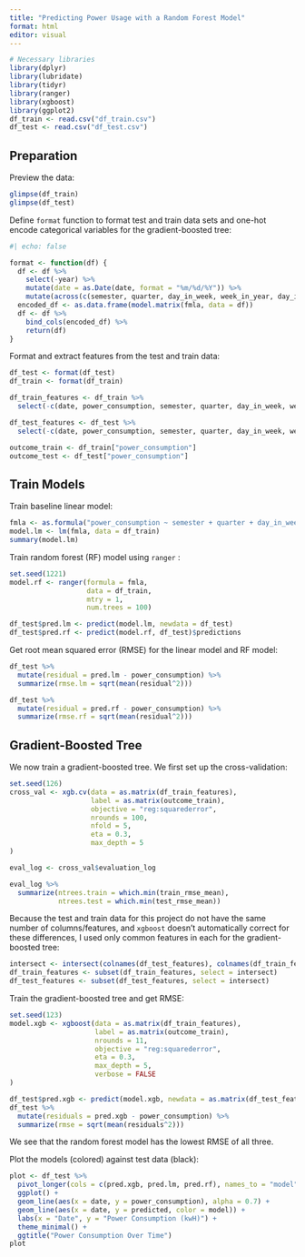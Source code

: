 ```yaml
---
title: "Predicting Power Usage with a Random Forest Model"
format: html
editor: visual
---
```


```r
# Necessary libraries
library(dplyr)
library(lubridate)
library(tidyr)
library(ranger)
library(xgboost)
library(ggplot2)
df_train <- read.csv("df_train.csv")
df_test <- read.csv("df_test.csv")
```

## Preparation

Preview the data:

```r
glimpse(df_train)
glimpse(df_test)
```

Define `format` function to format test and train data sets and one-hot encode categorical variables for the gradient-boosted tree:

```r
#| echo: false

format <- function(df) {
  df <- df %>%
    select(-year) %>%
    mutate(date = as.Date(date, format = "%m/%d/%Y")) %>%
    mutate(across(c(semester, quarter, day_in_week, week_in_year, day_in_year, month), as.factor))
  encoded_df <- as.data.frame(model.matrix(fmla, data = df))
  df <- df %>%
    bind_cols(encoded_df) %>%
    return(df)
}
```

Format and extract features from the test and train data:

```r
df_test <- format(df_test)
df_train <- format(df_train)

df_train_features <- df_train %>%
  select(-c(date, power_consumption, semester, quarter, day_in_week, week_in_year, day_in_year, month))

df_test_features <- df_test %>%
  select(-c(date, power_consumption, semester, quarter, day_in_week, week_in_year, day_in_year, month))

outcome_train <- df_train["power_consumption"]
outcome_test <- df_test["power_consumption"]

```

## Train Models

Train baseline linear model:

```r
fmla <- as.formula("power_consumption ~ semester + quarter + day_in_week + week_in_year + day_in_year + month")
model.lm <- lm(fmla, data = df_train)
summary(model.lm)
```

Train random forest (RF) model using `ranger` :

```r
set.seed(1221)
model.rf <- ranger(formula = fmla,
                   data = df_train,
                   mtry = 1,
                   num.trees = 100)

df_test$pred.lm <- predict(model.lm, newdata = df_test)
df_test$pred.rf <- predict(model.rf, df_test)$predictions
```

Get root mean squared error (RMSE) for the linear model and RF model:

```r
df_test %>%
  mutate(residual = pred.lm - power_consumption) %>%
  summarize(rmse.lm = sqrt(mean(residual^2)))

df_test %>%
  mutate(residual = pred.rf - power_consumption) %>%
  summarize(rmse.rf = sqrt(mean(residual^2)))
```

## Gradient-Boosted Tree

We now train a gradient-boosted tree. We first set up the cross-validation:

```r
set.seed(126)
cross_val <- xgb.cv(data = as.matrix(df_train_features),
                    label = as.matrix(outcome_train),
                    objective = "reg:squarederror",
                    nrounds = 100,
                    nfold = 5,
                    eta = 0.3,
                    max_depth = 5
)

eval_log <- cross_val$evaluation_log

eval_log %>%
  summarize(ntrees.train = which.min(train_rmse_mean),
            ntrees.test = which.min(test_rmse_mean))
```

Because the test and train data for this project do not have the same number of columns/features, and `xgboost` doesn't automatically correct for these differences, I used only common features in each for the gradient-boosted tree:

```r
intersect <- intersect(colnames(df_test_features), colnames(df_train_features))
df_train_features <- subset(df_train_features, select = intersect)
df_test_features <- subset(df_test_features, select = intersect)
```

Train the gradient-boosted tree and get RMSE:

```r
set.seed(123)
model.xgb <- xgboost(data = as.matrix(df_train_features),
                     label = as.matrix(outcome_train),
                     nrounds = 11,
                     objective = "reg:squarederror",
                     eta = 0.3,
                     max_depth = 5,
                     verbose = FALSE
)

df_test$pred.xgb <- predict(model.xgb, newdata = as.matrix(df_test_features))
df_test %>%
  mutate(residuals = pred.xgb - power_consumption) %>%
  summarize(rmse = sqrt(mean(residuals^2)))
```

We see that the random forest model has the lowest RMSE of all three.

Plot the models (colored) against test data (black):

```r
plot <- df_test %>%
  pivot_longer(cols = c(pred.xgb, pred.lm, pred.rf), names_to = "model", values_to = "predicted") %>%
  ggplot() +
  geom_line(aes(x = date, y = power_consumption), alpha = 0.7) +
  geom_line(aes(x = date, y = predicted, color = model)) +
  labs(x = "Date", y = "Power Consumption (kwH)") +
  theme_minimal() +
  ggtitle("Power Consumption Over Time")
plot
```
